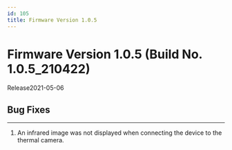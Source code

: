 ```yaml
---
id: 105
title: Firmware Version 1.0.5
---
```


# Firmware Version 1.0.5 (Build No. 1.0.5_210422)

Release<Separator/>2021-05-06

## Bug Fixes

---

<BugLists>

1. An infrared image was not displayed when connecting the device to the thermal camera.

</BugLists>